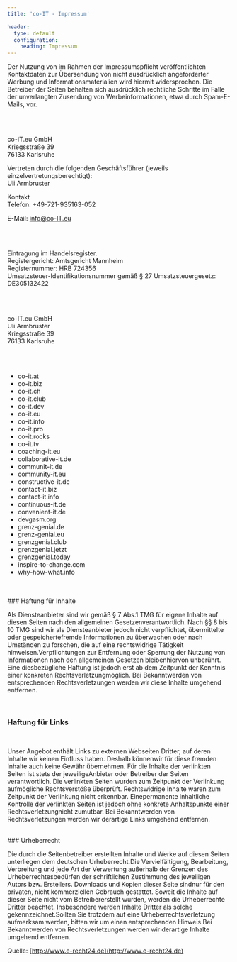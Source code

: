 ```yaml
---
title: 'co-IT - Impressum'

header:
  type: default
  configuration:
    heading: Impressum
---
```



<HeadingArticle text='Widerspruch Werbe-Mails' />

Der Nutzung von im Rahmen der Impressumspflicht veröffentlichten Kontaktdaten zur Übersendung von nicht ausdrücklich angeforderter Werbung und Informationsmaterialien wird hiermit widersprochen. Die Betreiber der Seiten behalten sich ausdrücklich rechtliche Schritte im Falle der unverlangten Zusendung von Werbeinformationen, etwa durch Spam-E-Mails, vor.

<br />
<br />

<HeadingArticle text='Angaben gemäß § 5 TMG' />

co-IT.eu GmbH \
Kriegsstraße 39 \
76133 Karlsruhe

Vertreten durch die folgenden Geschäftsführer (jeweils einzelvertretungsberechtigt): \
Uli Armbruster

Kontakt \
Telefon: +49-721-935163-052

E-Mail: [info@co-IT.eu](mailto:info@co-it.eu)

<br />
<br />

<HeadingArticle text='Registereintrag' />

Eintragung im Handelsregister. \
Registergericht: Amtsgericht Mannheim \
Registernummer: HRB 724356 \
Umsatzsteuer-Identifikationsnummer gemäß § 27 Umsatzsteuergesetz: DE305132422

<br />
<br />

<HeadingArticle text='Verantwortlich für den Inhalt nach § 55 Abs. 2 RStV' />

co-IT.eu GmbH \
Uli Armbruster \
Kriegsstraße 39 \
76133 Karlsruhe

<br />
<br />

<HeadingArticle text='Geltungsbereich' />

- co-it.at
- co-it.biz
- co-it.ch
- co-it.club
- co-it.dev
- co-it.eu
- co-it.info
- co-it.pro
- co-it.rocks
- co-it.tv
- coaching-it.eu
- collaborative-it.de
- communit-it.de
- community-it.eu
- constructive-it.de
- contact-it.biz
- contact-it.info
- continuous-it.de
- convenient-it.de
- devgasm.org
- grenz-genial.de
- grenz-genial.eu
- grenzgenial.club
- grenzgenial.jetzt
- grenzgenial.today
- inspire-to-change.com
- why-how-what.info
  <br />
  <br />

<HeadingArticle text='Haftungsausschluss (Disclaimer)' />

<br />
### Haftung für Inhalte

<br />

Als Diensteanbieter sind wir gemäß § 7 Abs.1 TMG für eigene Inhalte auf diesen Seiten nach den allgemeinen Gesetzenverantwortlich. Nach §§ 8 bis 10 TMG sind wir als Diensteanbieter jedoch nicht verpflichtet, übermittelte oder gespeichertefremde Informationen zu überwachen oder nach Umständen zu forschen, die auf eine rechtswidrige Tätigkeit hinweisen.Verpflichtungen zur Entfernung oder Sperrung der Nutzung von Informationen nach den allgemeinen Gesetzen bleibenhiervon unberührt. Eine diesbezügliche Haftung ist jedoch erst ab dem Zeitpunkt der Kenntnis einer konkreten Rechtsverletzungmöglich. Bei Bekanntwerden von entsprechenden Rechtsverletzungen werden wir diese Inhalte umgehend entfernen.

<br />

### Haftung für Links

<br />

Unser Angebot enthält Links zu externen Webseiten Dritter, auf deren Inhalte wir keinen Einfluss haben. Deshalb könnenwir für diese fremden Inhalte auch keine Gewähr übernehmen. Für die Inhalte der verlinkten Seiten ist stets der jeweiligeAnbieter oder Betreiber der Seiten verantwortlich. Die verlinkten Seiten wurden zum Zeitpunkt der Verlinkung aufmögliche Rechtsverstöße überprüft. Rechtswidrige Inhalte waren zum Zeitpunkt der Verlinkung nicht erkennbar. Einepermanente inhaltliche Kontrolle der verlinkten Seiten ist jedoch ohne konkrete Anhaltspunkte einer Rechtsverletzungnicht zumutbar. Bei Bekanntwerden von Rechtsverletzungen werden wir derartige Links umgehend entfernen.

<br />
### Urheberrecht

<br />

Die durch die Seitenbetreiber erstellten Inhalte und Werke auf diesen Seiten unterliegen dem deutschen Urheberrecht.Die Vervielfältigung, Bearbeitung, Verbreitung und jede Art der Verwertung außerhalb der Grenzen des Urheberrechtesbedürfen der schriftlichen Zustimmung des jeweiligen Autors bzw. Erstellers. Downloads und Kopien dieser Seite sindnur für den privaten, nicht kommerziellen Gebrauch gestattet. Soweit die Inhalte auf dieser Seite nicht vom Betreibererstellt wurden, werden die Urheberrechte Dritter beachtet. Insbesondere werden Inhalte Dritter als solche gekennzeichnet.Sollten Sie trotzdem auf eine Urheberrechtsverletzung aufmerksam werden, bitten wir um einen entsprechenden Hinweis.Bei Bekanntwerden von Rechtsverletzungen werden wir derartige Inhalte umgehend entfernen.

Quelle: [http://www.e-recht24.de](http://www.e-recht24.de)
